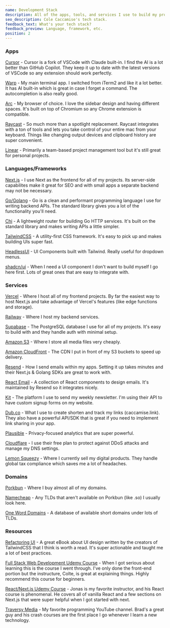 ```yaml
---
name: Development Stack
description: All of the apps, tools, and services I use to build my projects.
seo_description: Cole Caccamise's tech stack.
feedback_text: What's your tech stack?
feedback_preview: Language, framework, etc.
position: 2
---
```


### Apps

[Cursor](https://caccamise.link/cursor) - Cursor is a fork of VSCode with Claude built-in. I find the AI is a lot better than GitHub Copilot. They keep it up to date with the latest versions of VSCode so any extension should work perfectly.

[Warp](https://caccamise.link/warp) - My main terminal app. I switched from iTerm2 and like it a lot better. It has AI built-in which is great in case I forget a command. The autocompletion is also really good.

[Arc](https://caccamise.link/arc) - My browser of choice. I love the sidebar design and having different spaces. It's built on top of Chromium so any Chrome extension is compatible.

[Raycast](https://raycast.com/?via=cole) - So much more than a spotlight replacement. Raycast integrates with a ton of tools and lets you take control of your entire mac from your keyboard. Things like changing output devices and clipboard history are super convenient.

[Linear](https://linear.app) - Primarily a team-based project management tool but it's still great for personal projects.

### Languages/Frameworks

[Next.js](https://nextjs.org) - I use Next as the frontend for all of my projects. Its server-side capabilites make it great for SEO and with small apps a separate backend may not be necessary.

[Go/Golang](https://go.dev/) - Go is a clean and performant programming language I use for writing backend APIs. The standard library gives you a lot of the functionality you'll need.

[Chi](https://go-chi.io/) - A lightweight router for building Go HTTP services. It's built on the standard library and makes writing APIs a little simpler.

[TailwindCSS](https://tailwindcss.com) - A utility-first CSS framework. It's easy to pick up and makes building UIs super fast.

[HeadlessUI](https://headlessui.com) - UI Components built with Tailwind. Really useful for dropdown menus.

[shadcn/ui](https://ui.shadcn.com) - When I need a UI component I don't want to build myself I go here first. Lots of great ones that are easy to integrate with.

### Services

[Vercel](https://vercel.com) - Where I host all of my frontend projects. By far the easiest way to host Next.js and take advantage of Vercel's features (like edge functions and storage).

[Railway](https://creator.kiwi/Ez4XC2O) - Where I host my backend services.

[Supabase](https://supabase.com) - The PostgreSQL database I use for all of my projects. It's easy to build with and they handle auth with minimal setup.

[Amazon S3](https://aws.amazon.com/s3) - Where I store all media files very cheaply.

[Amazon CloudFront](https://aws.amazon.com/cloudfront/) - The CDN I put in front of my S3 buckets to speed up delivery.

[Resend](https://resend.com) - How I send emails within my apps. Setting it up takes minutes and their Next.js & Golang SDKs are great to work with.

[React Email](https://react.email) - A collection of React components to design emails. It's maintained by Resend so it integrates nicely.

[Kit](https://kit.com) - The platform I use to send my weekly newsletter. I'm using their API to have custom signup forms on my website.

[Dub.co](https://caccamise.link/dub) - What I use to create shorten and track my links (<Link href='https://caccamise.link/'>caccamise.link</Link>). They also have a powerful API/SDK that is great if you need to implement link sharing in your app.

[Plausible](https://plausible.io) - Privacy-focused analytics that are super powerful.

[Cloudflare](https://cloudflare.com) - I use their free plan to protect against DDoS attacks and manage my DNS settings.

[Lemon Squeezy](https://lemonsqueezy.com) - Where I currently sell my digital products. They handle global tax compliance which saves me a lot of headaches.

### Domains

[Porkbun](https://porkbun.com) - Where I buy almost all of my domains.

[Namecheap](https://namecheap.com) - Any TLDs that aren't available on Porkbun (like .so) I usually look here.

[One Word Domains](https://caccamise.link/domains) - A database of available short domains under lots of TLDs.

### Resources

[Refactoring UI](https://www.refactoringui.com) - A great eBook about UI design written by the creators of TailwindCSS that I think is worth a read. It's super actionable and taught me a lot of best practices.

[Full Stack Web Development Udemy Course](https://www.udemy.com/course/the-web-developer-bootcamp/?couponCode=LEARNNOWPLANS) - When I got serious about learning this is the course I went through. I've only done the front-end portion but the instructure, Colte, is great at explaining things. Highly recommend this course for beginners.

[React/Next.js Udemy Course](https://www.udemy.com/course/the-ultimate-react-course) - Jonas is my favorite instructor, and his React course is phenomenal. He covers all of vanilla React and a few sections on Next.js that were super helpful when I got started with next.

[Traversy Media](https://www.youtube.com/@TraversyMedia) - My favorite programming YouTube channel. Brad's a great guy and his crash courses are the first place I go whenever I learn a new technology.
